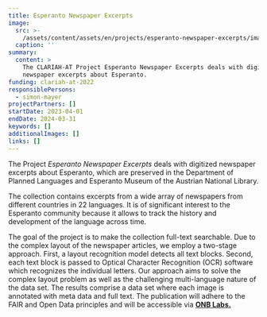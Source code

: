 ```yaml
---
title: Esperanto Newspaper Excerpts
image:
  src: >-
    /assets/content/assets/en/projects/esperanto-newspaper-excerpts/image/src.png
  caption: ''
summary:
  content: >
    The CLARIAH-AT Project Esperanto Newspaper Excerpts deals with digitized
    newspaper excerpts about Esperanto.
funding: clariah-at-2022
responsiblePersons:
  - simon-mayer
projectPartners: []
startDate: 2023-04-01
endDate: 2024-03-31
keywords: []
additionalImages: []
links: []
---
```

The Project *Esperanto Newspaper Excerpts* deals with digitized newspaper excerpts about Esperanto, which are preserved in the Department of Planned Languages and Esperanto Museum of the Austrian National Library.

The collection contains excerpts from a wide array of newspapers from different countries in 22 languages. It is of significant interest to the Esperanto community because it allows to track the history and development of the language across time.

The goal of the project is to make the collection full-text searchable. Due to the complex layout of the newspaper articles, we employ a two-stage approach. First, a layout recognition model detects all text blocks. Second, each text block is passed to Optical Character Recognition (OCR) software which recognizes the individual letters. Our approach aims to solve the complex layout problem as well as the challenging multi-language nature of the data set. The results comprise a data set where each image is annotated with meta data and full text. The publication will adhere to the FAIR and Open Data principles and will be accessible via [**ONB Labs.**](https://labs.onb.ac.at/en/)

